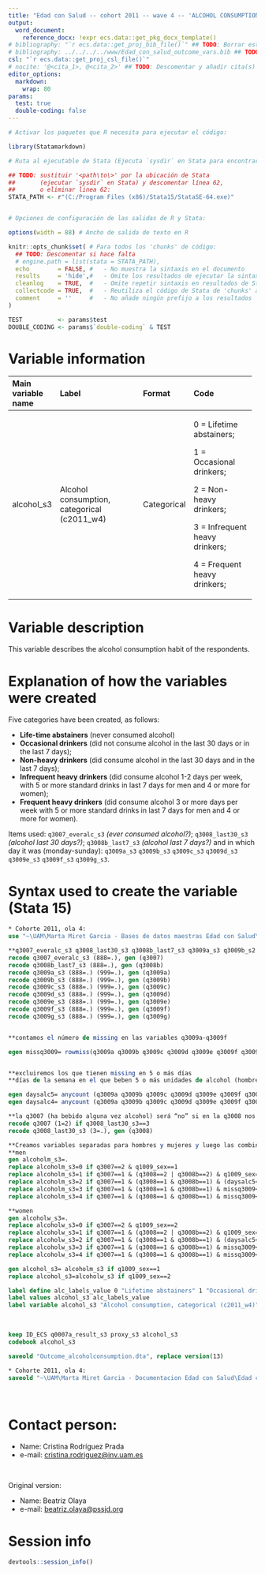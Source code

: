 ```yaml
---
title: "Edad con Salud -- cohort 2011 -- wave 4 -- 'ALCOHOL CONSUMPTION'" 
output:
  word_document:
    reference_docx: !expr ecs.data::get_pkg_docx_template()
# bibliography: "`r ecs.data::get_proj_bib_file()`" ## TODO: Borrar esta línea, O BIEN deescomentar esta línea y borrar siguiente UNA VEZ completo el documento
# bibliography: ../../../../www/Edad_con_salud_outcome_vars.bib ## TODO: Descomentar esta línea SI se utiliza el gestor bibliográfico, en otro caso BORRAR esta línea
csl: "`r ecs.data::get_proj_csl_file()`"
# nocite: '@<cita_1>, @<cita_2>' ## TODO: Descomentar y añadir cita(s) o borrar campo
editor_options: 
  markdown:
    wrap: 80
params:
  test: true
  double-coding: false
---
```


```r
# Activar los paquetes que R necesita para ejecutar el código:

library(Statamarkdown)

# Ruta al ejecutable de Stata (Ejecuta `sysdir` en Stata para encontrar la ruta)

## TODO: sustituir '<path\to\>' por la ubicación de Stata
##       (ejecutar `sysdir` en Stata) y descomentar línea 62,
##       o eliminar linea 62:
STATA_PATH <- r"(C:/Program Files (x86)/Stata15/StataSE-64.exe)"


# Opciones de configuración de las salidas de R y Stata:

options(width = 88) # Ancho de salida de texto en R

knitr::opts_chunk$set( # Para todos los 'chunks' de código:
  ## TODO: Descomentar si hace falta
  # engine.path = list(stata = STATA_PATH),
  echo        = FALSE, #   - No muestra la sintaxis en el documento
  results     = 'hide',#   - Omite los resultados de ejecutar la sintaxis
  cleanlog    = TRUE,  #   - Omite repetir sintaxis en resultados de Stata
  collectcode = TRUE,  #   - Reutiliza el código de Stata de 'chunks' anteriores
  comment     = ''     #   - No añade ningún prefijo a los resultados
)

TEST          <- params$test
DOUBLE_CODING <- params$`double-coding` & TEST
```

# Variable information

+--------------------+---------------------------------------------+-------------+--------------------------------+
| Main variable name | Label                                       | Format      | Code                           |
+:===================+:============================================+:============+:===============================+
| alcohol_s3         | Alcohol consumption, categorical (c2011_w4) | Categorical | 0 = Lifetime abstainers;       |
|                    |                                             |             |                                |
|                    |                                             |             | 1 = Occasional drinkers;       |
|                    |                                             |             |                                |
|                    |                                             |             | 2 = Non-heavy drinkers;        |
|                    |                                             |             |                                |
|                    |                                             |             | 3 = Infrequent heavy drinkers; |
|                    |                                             |             |                                |
|                    |                                             |             | 4 = Frequent heavy drinkers;   |
+--------------------+---------------------------------------------+-------------+--------------------------------+

# Variable description

This variable describes the alcohol consumption habit of the respondents.

# Explanation of how the variables were created

Five categories have been created, as follows:

-   **Life-time abstainers** (never consumed alcohol) 
- **Occasional drinkers** (did not consume alcohol in the last 30 days or in the
last 7 days);
-   **Non-heavy drinkers** (did consume alcohol in the last 30 days and in 
the last 7 days);
-   **Infrequent heavy drinkers** (did consume alcohol 1-2 days per week, with 
5 or more standard drinks in last 7 days for men and 4 or more for women);
-   **Frequent heavy drinkers** (did consume alcohol 3 or more days per week 
with 5 or more standard drinks in last 7 days for men and 4 or more for women).

Items used: `q3007_everalc_s3` _(ever consumed alcohol?)_; `q3008_last30_s3` 
_(alcohol last 30 days?)_; `q3008b_last7_s3` _(alcohol last 7 days?)_ and in which
day it was (monday-sunday): `q3009a_s3` `q3009b_s3` `q3009c_s3` `q3009d_s3` 
`q3009e_s3` `q3009f_s3` `q3009g_s3`.


# Syntax used to create the variable (Stata 15)

```stata
* Cohorte 2011, ola 4:
use "~\UAM\Marta Miret Garcia - Bases de datos maestras Edad con Salud\Ola_4\Cohorte 2011\rawdata_c2011w4.dta"
```

```stata
**q3007_everalc_s3 q3008_last30_s3 q3008b_last7_s3 q3009a_s3 q3009b_s2 q3009c_s2 q3009d_s2 q3009e_s2 q3009f_s2 q3009g_s2**
recode q3007_everalc_s3 (888=.), gen (q3007)
recode q3008b_last7_s3 (888=.), gen (q3008b)
recode q3009a_s3 (888=.) (999=.), gen (q3009a)
recode q3009b_s3 (888=.) (999=.), gen (q3009b)
recode q3009c_s3 (888=.) (999=.), gen (q3009c)
recode q3009d_s3 (888=.) (999=.), gen (q3009d)
recode q3009e_s3 (888=.) (999=.), gen (q3009e)
recode q3009f_s3 (888=.) (999=.), gen (q3009f)
recode q3009g_s3 (888=.) (999=.), gen (q3009g)


**contamos el número de missing en las variables q3009a-q3009f

egen missq3009= rowmiss(q3009a q3009b q3009c q3009d q3009e q3009f q3009g)


**excluiremos los que tienen missing en 5 o más días
**días de la semana en el que beben 5 o más unidades de alcohol (hombres) y 4 o más unidades (mujeres)

egen daysalc5= anycount (q3009a q3009b q3009c q3009d q3009e q3009f q3009g), v(5/40)
egen daysalc4= anycount (q3009a q3009b q3009c q3009d q3009e q3009f q3009g), v(4/40)

**la q3007 (ha bebido alguna vez alcohol) será “no” si en la q3008 nos contestan que “nunca han bebido”
recode q3007 (1=2) if q3008_last30_s3==3
recode q3008_last30_s3 (3=.), gen (q3008)

**Creamos variables separadas para hombres y mujeres y luego las combinamos
**men
gen alcoholm_s3=. 
replace alcoholm_s3=0 if q3007==2 & q1009_sex==1
replace alcoholm_s3=1 if q3007==1 & (q3008==2 | q3008b==2) & q1009_sex==1
replace alcoholm_s3=2 if q3007==1 & (q3008==1 & q3008b==1) & (daysalc5<1) & q1009_sex==1
replace alcoholm_s3=3 if q3007==1 & (q3008==1 & q3008b==1) & missq3009<5 & (daysalc5>0 & daysalc5<3)  & q1009_sex==1
replace alcoholm_s3=4 if q3007==1 & (q3008==1 & q3008b==1) & missq3009<5 & (daysalc5>2) & q1009_sex==1

**women
gen alcoholw_s3=. 
replace alcoholw_s3=0 if q3007==2 & q1009_sex==2
replace alcoholw_s3=1 if q3007==1 & (q3008==2 | q3008b==2) & q1009_sex==2
replace alcoholw_s3=2 if q3007==1 & (q3008==1 & q3008b==1) & (daysalc5<1) & q1009_sex==2
replace alcoholw_s3=3 if q3007==1 & (q3008==1 & q3008b==1) & missq3009<5 & (daysalc4>0 & daysalc4<3)  & q1009_sex==2
replace alcoholw_s3=4 if q3007==1 & (q3008==1 & q3008b==1) & missq3009<5 & (daysalc4>2) & q1009_sex==2

gen alcohol_s3= alcoholm_s3 if q1009_sex==1
replace alcohol_s3=alcoholw_s3 if q1009_sex==2

label define alc_labels_value 0 "Lifetime abstainers" 1 "Occasional drinkers" 2 "Non-heavy drinkers" 3 "Infrequent heavy drinkers" 4 "Frequent heavy drinkers"
label values alcohol_s3 alc_labels_value
label variable alcohol_s3 "Alcohol consumption, categorical (c2011_w4)"
```

<br> 

```stata
keep ID_ECS q0007a_result_s3 proxy_s3 alcohol_s3
codebook alcohol_s3
```

```stata
saveold "Outcome_alcoholconsumption.dta", replace version(13)
```

```stata
* Cohorte 2011, ola 4:
saveold "~\UAM\Marta Miret Garcia - Documentacion Edad con Salud\Edad con salud - Ola 4\Outcomes\Cohorte 2011\Outcome datasets\Outcome_<variable>_<qualifier>.dta", replace version(13)
```

<br>

# Contact person:

-   Name: Cristina Rodríguez Prada
-   e-mail: [cristina.rodriguez@inv.uam.es](mailto:cristina.rodriguez@inv.uam.es){.email}

<br>


Original version:

-   Name: Beatriz Olaya
-   e-mail: [beatriz.olaya@pssjd.org](mailto:beatriz.olaya@pssjd.org){.email}


\newpage

# Session info

```r
devtools::session_info()
```
